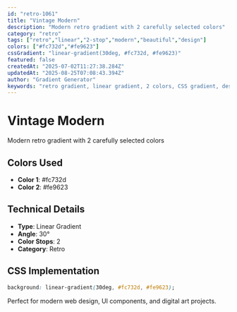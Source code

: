 ```yaml
---
id: "retro-1061"
title: "Vintage Modern"
description: "Modern retro gradient with 2 carefully selected colors"
category: "retro"
tags: ["retro","linear","2-stop","modern","beautiful","design"]
colors: ["#fc732d","#fe9623"]
cssGradient: "linear-gradient(30deg, #fc732d, #fe9623)"
featured: false
createdAt: "2025-07-02T11:27:38.284Z"
updatedAt: "2025-08-25T07:08:43.394Z"
author: "Gradient Generator"
keywords: "retro gradient, linear gradient, 2 colors, CSS gradient, design, #fc732d, #fe9623"
---
```


# Vintage Modern

Modern retro gradient with 2 carefully selected colors

## Colors Used
- **Color 1**: #fc732d
- **Color 2**: #fe9623

## Technical Details
- **Type**: Linear Gradient
- **Angle**: 30°
- **Color Stops**: 2
- **Category**: Retro

## CSS Implementation
```css
background: linear-gradient(30deg, #fc732d, #fe9623);
```

Perfect for modern web design, UI components, and digital art projects.
